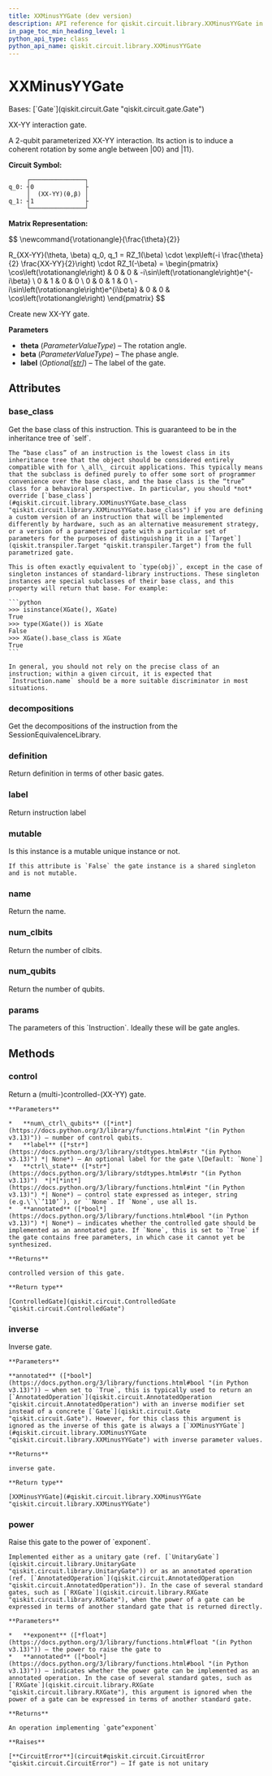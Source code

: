 ```yaml
---
title: XXMinusYYGate (dev version)
description: API reference for qiskit.circuit.library.XXMinusYYGate in the dev version of qiskit
in_page_toc_min_heading_level: 1
python_api_type: class
python_api_name: qiskit.circuit.library.XXMinusYYGate
---
```


# XXMinusYYGate

<Class id="qiskit.circuit.library.XXMinusYYGate" isDedicatedPage={true} github="https://github.com/Qiskit/qiskit/tree/stable/2.0/qiskit/circuit/library/standard_gates/xx_minus_yy.py#L36-L202" signature="qiskit.circuit.library.XXMinusYYGate(theta, beta=0, label='(XX-YY)')" modifiers="class">
  Bases: [`Gate`](qiskit.circuit.Gate "qiskit.circuit.gate.Gate")

  XX-YY interaction gate.

  A 2-qubit parameterized XX-YY interaction. Its action is to induce a coherent rotation by some angle between $|00\rangle$ and $|11\rangle$.

  **Circuit Symbol:**

  ```text
       ┌───────────────┐
  q_0: ┤0              ├
       │  (XX-YY)(θ,β) │
  q_1: ┤1              ├
       └───────────────┘
  ```

  **Matrix Representation:**

$$
\newcommand{\rotationangle}{\frac{\theta}{2}}

R_{XX-YY}(\theta, \beta) q_0, q_1 =
RZ_1(\beta) \cdot \exp\left(-i \frac{\theta}{2} \frac{XX-YY}{2}\right) \cdot RZ_1(-\beta) =
\begin{pmatrix}
\cos\left(\rotationangle\right) & 0 & 0 & -i\sin\left(\rotationangle\right)e^{-i\beta} \\
0 & 1 & 0 & 0 \\
0 & 0 & 1 & 0 \\
-i\sin\left(\rotationangle\right)e^{i\beta} & 0 & 0 & \cos\left(\rotationangle\right)
\end{pmatrix}
$$

  Create new XX-YY gate.

  **Parameters**

  *   **theta** (*ParameterValueType*) – The rotation angle.
  *   **beta** (*ParameterValueType*) – The phase angle.
  *   **label** (*Optional\[*[*str*](https://docs.python.org/3/library/stdtypes.html#str "(in Python v3.13)")*]*) – The label of the gate.

  ## Attributes

  ### base\_class

  <Attribute id="qiskit.circuit.library.XXMinusYYGate.base_class">
    Get the base class of this instruction. This is guaranteed to be in the inheritance tree of `self`.

    The “base class” of an instruction is the lowest class in its inheritance tree that the object should be considered entirely compatible with for \_all\_ circuit applications. This typically means that the subclass is defined purely to offer some sort of programmer convenience over the base class, and the base class is the “true” class for a behavioral perspective. In particular, you should *not* override [`base_class`](#qiskit.circuit.library.XXMinusYYGate.base_class "qiskit.circuit.library.XXMinusYYGate.base_class") if you are defining a custom version of an instruction that will be implemented differently by hardware, such as an alternative measurement strategy, or a version of a parametrized gate with a particular set of parameters for the purposes of distinguishing it in a [`Target`](qiskit.transpiler.Target "qiskit.transpiler.Target") from the full parametrized gate.

    This is often exactly equivalent to `type(obj)`, except in the case of singleton instances of standard-library instructions. These singleton instances are special subclasses of their base class, and this property will return that base. For example:

    ```python
    >>> isinstance(XGate(), XGate)
    True
    >>> type(XGate()) is XGate
    False
    >>> XGate().base_class is XGate
    True
    ```

    In general, you should not rely on the precise class of an instruction; within a given circuit, it is expected that `Instruction.name` should be a more suitable discriminator in most situations.
  </Attribute>

  ### decompositions

  <Attribute id="qiskit.circuit.library.XXMinusYYGate.decompositions">
    Get the decompositions of the instruction from the SessionEquivalenceLibrary.
  </Attribute>

  ### definition

  <Attribute id="qiskit.circuit.library.XXMinusYYGate.definition">
    Return definition in terms of other basic gates.
  </Attribute>

  ### label

  <Attribute id="qiskit.circuit.library.XXMinusYYGate.label">
    Return instruction label
  </Attribute>

  ### mutable

  <Attribute id="qiskit.circuit.library.XXMinusYYGate.mutable">
    Is this instance is a mutable unique instance or not.

    If this attribute is `False` the gate instance is a shared singleton and is not mutable.
  </Attribute>

  ### name

  <Attribute id="qiskit.circuit.library.XXMinusYYGate.name">
    Return the name.
  </Attribute>

  ### num\_clbits

  <Attribute id="qiskit.circuit.library.XXMinusYYGate.num_clbits">
    Return the number of clbits.
  </Attribute>

  ### num\_qubits

  <Attribute id="qiskit.circuit.library.XXMinusYYGate.num_qubits">
    Return the number of qubits.
  </Attribute>

  ### params

  <Attribute id="qiskit.circuit.library.XXMinusYYGate.params">
    The parameters of this `Instruction`. Ideally these will be gate angles.
  </Attribute>

  ## Methods

  ### control

  <Function id="qiskit.circuit.library.XXMinusYYGate.control" github="https://github.com/Qiskit/qiskit/tree/stable/2.0/qiskit/circuit/library/standard_gates/xx_minus_yy.py#L129-L160" signature="control(num_ctrl_qubits=1, label=None, ctrl_state=None, annotated=None)">
    Return a (multi-)controlled-(XX-YY) gate.

    **Parameters**

    *   **num\_ctrl\_qubits** ([*int*](https://docs.python.org/3/library/functions.html#int "(in Python v3.13)")) – number of control qubits.
    *   **label** ([*str*](https://docs.python.org/3/library/stdtypes.html#str "(in Python v3.13)") *| None*) – An optional label for the gate \[Default: `None`]
    *   **ctrl\_state** ([*str*](https://docs.python.org/3/library/stdtypes.html#str "(in Python v3.13)")  *|*[*int*](https://docs.python.org/3/library/functions.html#int "(in Python v3.13)") *| None*) – control state expressed as integer, string (e.g.\`\`’110’`), or ``None`. If `None`, use all 1s.
    *   **annotated** ([*bool*](https://docs.python.org/3/library/functions.html#bool "(in Python v3.13)") *| None*) – indicates whether the controlled gate should be implemented as an annotated gate. If `None`, this is set to `True` if the gate contains free parameters, in which case it cannot yet be synthesized.

    **Returns**

    controlled version of this gate.

    **Return type**

    [ControlledGate](qiskit.circuit.ControlledGate "qiskit.circuit.ControlledGate")
  </Function>

  ### inverse

  <Function id="qiskit.circuit.library.XXMinusYYGate.inverse" github="https://github.com/Qiskit/qiskit/tree/stable/2.0/qiskit/circuit/library/standard_gates/xx_minus_yy.py#L162-L176" signature="inverse(annotated=False)">
    Inverse gate.

    **Parameters**

    **annotated** ([*bool*](https://docs.python.org/3/library/functions.html#bool "(in Python v3.13)")) – when set to `True`, this is typically used to return an [`AnnotatedOperation`](qiskit.circuit.AnnotatedOperation "qiskit.circuit.AnnotatedOperation") with an inverse modifier set instead of a concrete [`Gate`](qiskit.circuit.Gate "qiskit.circuit.Gate"). However, for this class this argument is ignored as the inverse of this gate is always a [`XXMinusYYGate`](#qiskit.circuit.library.XXMinusYYGate "qiskit.circuit.library.XXMinusYYGate") with inverse parameter values.

    **Returns**

    inverse gate.

    **Return type**

    [XXMinusYYGate](#qiskit.circuit.library.XXMinusYYGate "qiskit.circuit.library.XXMinusYYGate")
  </Function>

  ### power

  <Function id="qiskit.circuit.library.XXMinusYYGate.power" github="https://github.com/Qiskit/qiskit/tree/stable/2.0/qiskit/circuit/library/standard_gates/xx_minus_yy.py#L195-L197" signature="power(exponent, annotated=False)">
    Raise this gate to the power of `exponent`.

    Implemented either as a unitary gate (ref. [`UnitaryGate`](qiskit.circuit.library.UnitaryGate "qiskit.circuit.library.UnitaryGate")) or as an annotated operation (ref. [`AnnotatedOperation`](qiskit.circuit.AnnotatedOperation "qiskit.circuit.AnnotatedOperation")). In the case of several standard gates, such as [`RXGate`](qiskit.circuit.library.RXGate "qiskit.circuit.library.RXGate"), when the power of a gate can be expressed in terms of another standard gate that is returned directly.

    **Parameters**

    *   **exponent** ([*float*](https://docs.python.org/3/library/functions.html#float "(in Python v3.13)")) – the power to raise the gate to
    *   **annotated** ([*bool*](https://docs.python.org/3/library/functions.html#bool "(in Python v3.13)")) – indicates whether the power gate can be implemented as an annotated operation. In the case of several standard gates, such as [`RXGate`](qiskit.circuit.library.RXGate "qiskit.circuit.library.RXGate"), this argument is ignored when the power of a gate can be expressed in terms of another standard gate.

    **Returns**

    An operation implementing `gate^exponent`

    **Raises**

    [**CircuitError**](circuit#qiskit.circuit.CircuitError "qiskit.circuit.CircuitError") – If gate is not unitary
  </Function>
</Class>

